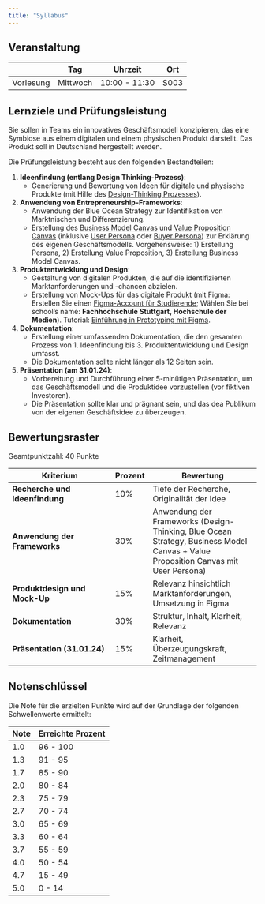 ```yaml
---
title: "Syllabus"
---
```



## Veranstaltung

|           | Tag       | Uhrzeit              | Ort |
|-----------|-----------|-------------------|----------|
| Vorlesung   | Mittwoch    | 10:00  - 11:30  |  S003  |


## Lernziele und Prüfungsleistung

Sie sollen in Teams ein innovatives Geschäftsmodell konzipieren, das eine Symbiose aus einem digitalen und einem physischen Produkt darstellt. Das Produkt soll in Deutschland hergestellt werden. 

Die Prüfungsleistung besteht aus den folgenden Bestandteilen:


1. **Ideenfindung (entlang Design Thinking-Prozess)**: 
   - Generierung und Bewertung von Ideen für digitale und physische Produkte (mit Hilfe des [Design-Thinking Prozesses](https://miro.com/de/research-und-design/was-ist-design-thinking/)).

2. **Anwendung von Entrepreneurship-Frameworks**:
   - Anwendung der Blue Ocean Strategy zur Identifikation von Marktnischen und Differenzierung.
   - Erstellung des [Business Model Canvas](/docs/business-model-canvas.qmd) und [Value Proposition Canvas](/docs/value-proposition.qmd) (inklusive [User Persona](/docs/user-persona.qmd) oder [Buyer Persona](/docs/buyer-persona.qmd)) zur Erklärung des eigenen Geschäftsmodells. Vorgehensweise: 1) Erstellung Persona, 2) Erstellung Value Proposition, 3) Erstellung Business Model Canvas.

3. **Produktentwicklung und Design**:
   - Gestaltung von digitalen Produkten, die auf die identifizierten Marktanforderungen und -chancen abzielen.
   - Erstellung von Mock-Ups für das digitale Produkt (mit Figma: Erstellen Sie einen [Figma-Account für Studierende](https://help.figma.com/hc/de/articles/360041061214-Bildungsstatus-verifizieren); Wählen Sie bei school's name: **Fachhochschule Stuttgart, Hochschule der Medien**). Tutorial: [Einführung in Prototyping mit Figma](https://help.figma.com/hc/de/articles/360040314193-Einf%C3%BChrung-in-Prototyping-in-Figma).

4. **Dokumentation**:
   - Erstellung einer umfassenden Dokumentation, die den gesamten Prozess von 1. Ideenfindung bis 3. Produktentwicklung und Design umfasst.
   - Die Dokumentation sollte nicht länger als 12 Seiten sein.

5. **Präsentation (am 31.01.24)**:
   - Vorbereitung und Durchführung einer 5-minütigen Präsentation, um das Geschäftsmodell und die Produktidee vorzustellen (vor fiktiven Investoren).
   - Die Präsentation sollte klar und prägnant sein, und das dea Publikum von der eigenen Geschäftsidee zu überzeugen.


## Bewertungsraster

Geamtpunktzahl: 40 Punkte

| Kriterium                         | Prozent | Bewertung                          |
|-----------------------------------|--------|------------------------------------|
| **Recherche und Ideenfindung**    | 10%     | Tiefe der Recherche, Originalität der Idee |
| **Anwendung der Frameworks**      | 30%     | Anwendung der Frameworks (Design-Thinking, Blue Ocean Strategy, Business Model Canvas + Value Proposition Canvas mit User Persona)  |
| **Produktdesign und Mock-Up**     | 15%     | Relevanz hinsichtlich Marktanforderungen, Umsetzung in Figma |
| **Dokumentation**                 | 30%     | Struktur, Inhalt, Klarheit, Relevanz |
| **Präsentation (31.01.24)**       | 15%     | Klarheit, Überzeugungskraft, Zeitmanagement |



## Notenschlüssel

Die Note für die erzielten Punkte wird auf der Grundlage der folgenden Schwellenwerte ermittelt:


|  Note       | Erreichte Prozent |
|--------------|--------------------|
| 1.0           | 96 - 100          |
| 1.3           | 91 - 95           |
| 1.7           | 85 - 90           |
| 2.0           | 80 - 84           |
| 2.3           | 75 - 79           |
| 2.7           | 70 - 74           |
| 3.0           | 65 - 69           |
| 3.3           | 60 - 64           |
| 3.7           | 55 - 59           |
| 4.0            | 50 - 54          |
| 4.7           | 15 - 49           |
| 5.0            | 0 - 14           |


